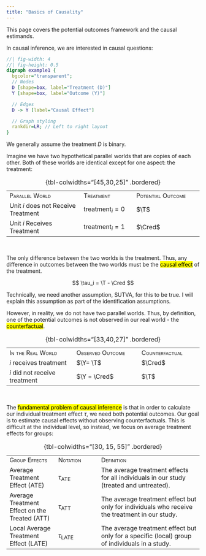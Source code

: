```yaml
---
title: "Basics of Causality"
---
```


::: small
This page covers the potential outcomes framework and the causal estimands.
:::

In causal inference, we are interested in causal questions:

::: center-graph
```dot
//| fig-width: 4
//| fig-height: 0.5
digraph example1 {
  bgcolor="transparent";
  // Nodes
  D [shape=box, label="Treatment (D)"]
  Y [shape=box, label="Outcome (Y)"]

  // Edges
  D -> Y [label="Causal Effect"]

  // Graph styling
  rankdir=LR; // Left to right layout
}
```
:::

::: small
We generally assume the treatment $D$ is binary.
:::

Imagine we have two hypothetical parallel worlds that are copies of each other. Both of these worlds are identical except for one aspect: the treatment:

|                                     |                          |                                 |
|:---------------------------|:-------------------|:------------------------|
| [Parallel World]{.smallcaps}        | [Treatment]{.smallcaps}  | [Potential Outcome]{.smallcaps} |
| Unit $i$ does not Receive Treatment | $\text{treatment}_i = 0$ | $\T$                            |
| Unit $i$ Receives Treatment         | $\text{treatment}_i = 1$ | $\Cred$                         |

: {tbl-colwidths="\[45,30,25\]" .bordered}

<br />

The only difference between the two worlds is the treatment. Thus, any difference in outcomes between the two worlds must be the [causal effect]{.mark} of the treatment.

$$
\tau_i = \T - \Cred
$$

::: small
Technically, we need another assumption, SUTVA, for this to be true. I will explain this assumption as part of the identification assumptions.
:::

However, in reality, we do not have two parallel worlds. Thus, by definition, one of the potential outcomes is not observed in our real world - the [counterfactual]{.mark}.

|                                 |                                |                              |
|:------------------------|:-----------------------|:----------------------|
| [In the Real World]{.smallcaps} | [Observed Outcome]{.smallcaps} | [Counterfactual]{.smallcaps} |
| $i$ receives treatment          | $\Y= \T$                       | $\Cred$                      |
| $i$ did not receive treatment   | $\Y = \Cred$                   | $\T$                         |

: {tbl-colwidths="\[33,40,27\]" .bordered}

<br />

The [fundamental problem of causal inference]{.mark} is that in order to calculate our individual treatment effect $\tau$, we need both potential outcomes. Our goal is to estimate causal effects without observing counterfactuals. This is difficult at the individual level, so instead, we focus on average treatment effects for groups:

|                                               |                        |                                                                                               |
|:-----------------|:---------------|:-------------------------------------|
| [Group Effects]{.smallcaps}                   | [Notation]{.smallcaps} | [Definition]{.smallcaps}                                                                      |
| Average Treatment Effect (ATE)                | $\tau_\text{ATE}$      | The average treatment effects for all individuals in our study (treated and untreated).       |
| Average Treatment Effect on the Treated (ATT) | $\tau_\text{ATT}$      | The average treatment effect but only for individuals who receive the treatment in our study. |
| Local Average Treatment Effect (LATE)         | $\tau_\text{LATE}$     | The average treatment effect but only for a specific (local) group of individuals in a study. |

: {tbl-colwidths="\[30, 15, 55\]" .bordered}

<br />
